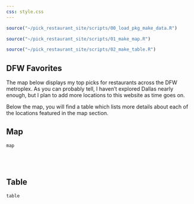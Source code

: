 ```yaml
---
css: style.css
---
```


```r
source("~/pick_restaurant_site/scripts/00_load_pkg_make_data.R")

source("~/pick_restaurant_site/scripts/01_make_map.R")

source("~/pick_restaurant_site/scripts/02_make_table.R")
```

::: {.column-page}
# DFW Favorites

The map below displays my top picks for restaurants across the DFW metroplex. As you can probably tell, I haven't explored Dallas nearly enough, but I plan to add more locations to this website as time goes on.

Below the map, you will find a table which lists more details about each of the locations featured in the map section.

## Map

```r
map
```


</br>
</br>

## Table

```r
table
```
:::
